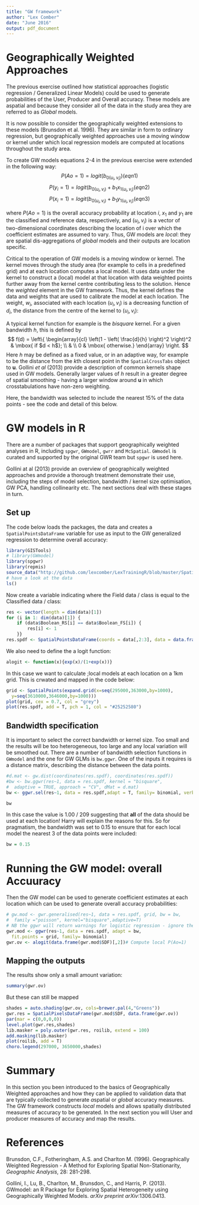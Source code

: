 ```yaml
---
title: "GW framework"
author: "Lex Comber"
date: "June 2016"
output: pdf_document
---
```


# Geographically Weighted Approaches

The previous exercise outlined how statistical approaches (logistic regression / Generalized Linear Models) could be used to generate probabilities of the User, Producer and Overall accuracy. These models are aspatial and because they consider all of the data in the study area they are referred to as *Global* models.

It is now possible to consider the geographically weighted extensions to these models (Brunsdon et al. 1996). They are similar in form to ordinary regression, but geographically weighted approaches use a moving window or kernel under which local regression models are computed at locations throughout the study area. 

To create GW models equations 2-4 in the previous exercise were extended in the following way:
$$P(Ao = 1) = logit(b_{0(u_i, v_i)})    (eqn 1) $$ 
$$P(y_i = 1) = logit(b_{0(u_i, v_i)} + b_1x_{1(u_i, v_i)}    (eqn 2) $$
$$P(x_i = 1) = logit(b_{0(u_i, v_i)} + b_1y_{1(u_i, v_i)}    (eqn 3) $$

where $P(Ao = 1)$ is the overall accuracy probability at location $i$, $x_1$ and $y_1$ are the classified and reference data, respectively, and $(u_i, v_i)$ is a vector of two-dimensional coordinates describing the location of i over which the coefficient estimates are assumed to vary. Thus, GW models are *local*: they are spatial dis-aggregations of *global* models and their outputs are location specific. 

Critical to the operation of GW models is a moving window or kernel. The kernel moves through the study area (for example to cells in a predefined grid) and at each location computes a local model. It uses data under the kernel to construct a (local) model at that location with data weighted points further away from the kernel centre contributing less to the solution. Hence the *weighted* element in the GW framework. Thus, the kernel defines the data and weights that are used to calibrate the model at each location. The weight, $w_i$, associated with each location $(u_i, v_i)$ is a decreasing function of $d_i$, the distance from the centre of the kernel to $(u_i, v_i)$:

A typical kernel function for example is the *bisquare* kernel.  For a given bandwidth $h$,  this is defined by
$$
f(d) = \left\{ \begin{array}{cl}
  \left(1 - \left( \frac{d}{h} \right)^2 \right)^2 & \mbox{ if $d < h$}; \\
   & \\
  0 & \mbox{ otherwise.} \end{array} \right.
$$
Here $h$ may be defined as a fixed value,  or in an adaptive way,  for example to be the distance from the $k$th closest point in the `SpatialCrossTabs` object to $\mathbf{u}$.  Gollini *et al* (2013) provide a description of common kernels shape used in GW models. Generally larger values of $h$ result in a greater degree of spatial smoothing - having a larger window around $\mathbf{u}$ in which crosstabulations have non-zero weighting.

Here, the bandwidth was selected to include the nearest 15% of the data points - see the code and detail of this below.

# GW models in R
There are a number of packages that support geographically weighted analyses in R, including `spgwr`, `GWmodel`, `gwrr` and `McSpatial`. `GWmodel` is curated and supported by the original GWR team but `spgwr` is used here.  

Gollini at al (2013) provide an overview of geographically weighted approaches and provide a thorough treatment demonstrate their use, including the steps of model selection, bandwidth / kernel size optimisation, GW PCA, handling collinearity etc. The next sections deal with these stages in turn.

## Set up
The code below loads the packages, the data and creates a `SpatialPointsDataFrame` variable for use as input to the GW generalized regression to determine overall accuracy:

```r
library(GISTools)
# library(GWmodel)
library(spgwr)
library(repmis)
source_data("http://github.com/lexcomber/LexTrainingR/blob/master/SpatialAccuracy.RData?raw=True")
# have a look at the data
ls()
```

Now create a variable indicating where the Field data / class is equal to the Classified data / class: 

```r
res <- vector(length = dim(data)[1])
for (i in 1: dim(data)[1]) {
	if (data$Boolean_RS[i] == data$Boolean_FS[i]) {
		res[i] <- 1
	}}
res.spdf <- SpatialPointsDataFrame(coords = data[,2:3], data = data.frame(res))
```

We also need to define the a logit function:
```r
alogit <- function(x){exp(x)/(1+exp(x))}
```

In this case we want to calculate ;local models at each location on a 1km grid. This is crwated and mapped in the code below: 
```r
grid <- SpatialPoints(expand.grid(x=seq(295000,363000,by=1000),
  y=seq(3610000,3646000,by=1000)))
plot(grid, cex = 0.7, col = "grey")
plot(res.spdf, add = T, pch = 1, col = "#25252580")
```

## Bandwidth specification

It is important to select the correct bandwidth or kernel size. Too small and the results will be too heterogeneous, too large and any local variation will be smoothed out. There are a number of bandwidth selection functions in `GWmodel` and the one for GW GLMs is `bw.ggwr`. One of the  inputs it requires is a distance matrix, describing the distance between the data points.

```r
#d.mat <- gw.dist(coordinates(res.spdf), coordinates(res.spdf))
#bw <- bw.ggwr(res~1, data = res.spdf, kernel = "bisquare", 
#  adaptive = TRUE, approach = "CV", dMat = d.mat) 
bw <- ggwr.sel(res~1, data = res.spdf,adapt = T, family= binomial, verbose = F)
```
```r
bw
```
In this case the value is 1.00 / 209 suggesting that **all** of the data should be used at each location! Harry will explain the reasons for this. 
So for pragmatism, the bandwidth was set to 0.15 to ensure that for each local model the nearest 3 of the data points were included:
```r
bw = 0.15
```

# Running the GW model: overall Accuuracy

Then the GW model can be used to generate coefficient estimates at each location which can be used to generate overall accuracy probabilities:

```r
# gw.mod <- gwr.generalised(res~1, data = res.spdf, grid, bw = bw, 
#  family ="poisson", kernel="bisquare",adaptive=T)
# NB the ggwr will return warnings for logistic regression - ignore them
gwr.mod <- ggwr(res~1, data = res.spdf, adapt = bw, 
  fit.points = grid, family= binomial) 
gwr.ov <- alogit(data.frame(gwr.mod$SDF)[,2])# Compute local P(Ao=1)
```

## Mapping the outputs ## 
The results show only a small amount variation: 
```r
summary(gwr.ov)
```
But these can still be mapped
```r
shades = auto.shading(gwr.ov, cols=brewer.pal(4,"Greens"))
gwr.res = SpatialPixelsDataFrame(gwr.mod$SDF, data.frame(gwr.ov))
par(mar = c(0,0,0,0))
level.plot(gwr.res,shades)
lib.masker = poly.outer(gwr.res, roilib, extend = 100)
add.masking(lib.masker) 
plot(roilib, add = T)
choro.legend(297000, 3650000,shades) 
```

# Summary

In this section you been introduced to the basics of Geographically Weighted approaches and how they can be applied to validation data that are typically collected to generate *a*spatial or *global* accuracy measures. The GW framework constructs *local* models and allows spatially distributed measures of accuracy to be generated. In the next section you will User and producer measures of accuracy and map the results. 


# References
Brunsdon, C.F., Fotheringham, A.S. and Charlton M. (1996). Geographically Weighted Regression - A Method for Exploring Spatial Non-Stationarity, *Geographic Analysis*, 28: 281-298.

Gollini, I., Lu, B., Charlton, M., Brunsdon, C., and Harris, P. (2013). GWmodel: an R Package for Exploring Spatial Heterogeneity using Geographically Weighted Models. *arXiv preprint arXiv*:1306.0413.

